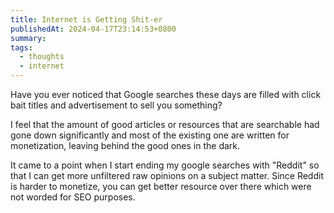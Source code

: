 ```yaml
---
title: Internet is Getting Shit-er
publishedAt: 2024-04-17T23:14:53+0800
summary: 
tags:
  - thoughts
  - internet
---
```


Have you ever noticed that Google searches these days are filled with click bait titles and advertisement to sell you something? 

I feel that the amount of good articles or resources that are searchable had gone down significantly and most of the existing one are written for monetization, leaving behind the good ones in the dark.

It came to a point when I start ending my google searches with "Reddit" so that I can get more unfiltered raw opinions on a subject matter. Since Reddit is harder to monetize, you can get better resource over there which were not worded for SEO purposes.

